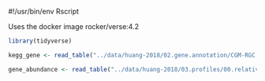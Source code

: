 #!/usr/bin/env Rscript

Uses the docker image rocker/verse:4.2

```{r load packages needed}

library(tidyverse)

kegg_gene <- read_table("../data/huang-2018/02.gene.annotation/CGM-RGC.KEGG.gene.stat")

gene_abundance <- read_table("../data/huang-2018/03.profiles/00.relative.gene.abundance/CGM-RGC.gene.relative.abundance.tsv")


```
